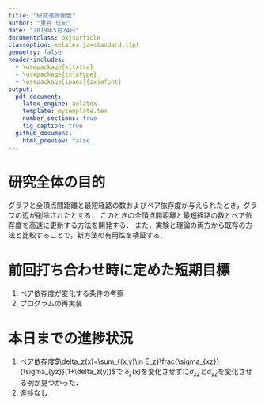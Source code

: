 ```yaml
---
title: "研究進捗報告"
author: "里谷 佳紀"
date: "2019年5月24日"
documentclass: bxjsarticle
classoption: xelatex,ja=standard,11pt
geometry: false
header-includes:
  - \usepackage{xltxtra}
  - \usepackage{zxjatype}
  - \usepackage[ipaex]{zxjafont}
output:
  pdf_document:
    latex_engine: xelatex
    template: mytemplate.tex
    number_sections: true
    fig_caption: true
  github_document:
    html_preview: false
---
```


# 研究全体の目的
グラフと全頂点間距離と最短経路の数およびペア依存度が与えられたとき，グラフの辺が削除されたとする． 
このときの全頂点間距離と最短経路の数とペア依存度を高速に更新する方法を開発する． 
また，実験と理論の両方から既存の方法と比較することで，新方法の有用性を検証する．

# 前回打ち合わせ時に定めた短期目標
1. ペア依存度が変化する条件の考察
2. プログラムの再実装

# 本日までの進捗状況
1. ペア依存度$\delta_z(x)=\sum_{(x,y)\in E_z}\frac{\sigma_{xz}}{\sigma_{yz}}(1+\delta_z(y))$で
$\delta_z(x)$を変化させずに$\sigma_{xz}$と$\sigma_{yz}$を変化させる例が見つかった．
2. 進捗なし
